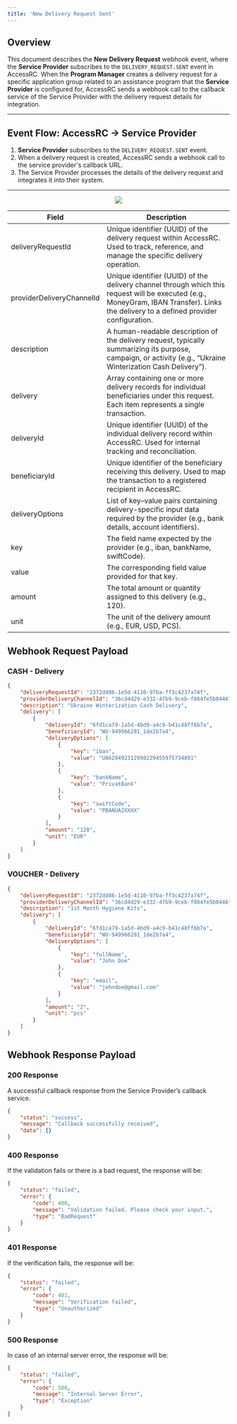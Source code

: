 ```yaml
---
title: 'New Delivery Request Sent'
---
```


## Overview

This document describes the **New Delivery Request** webhook event, where the **Service Provider** subscribes to the `DELIVERY_REQUEST.SENT` event in AccessRC. When the **Program Manager** creates a delivery request for a specific application group related to an assistance program that the **Service Provider** is configured for, AccessRC sends a webhook call to the callback service of the Service Provider with the delivery request details for integration.

---

## Event Flow: AccessRC → Service Provider

1. **Service Provider** subscribes to the `DELIVERY_REQUEST.SENT` event.
2. When a delivery request is created, AccessRC sends a webhook call to the service provider's callback URL.
3. The Service Provider processes the details of the delivery request and integrates it into their system.

---

<p align="center">
  <img src="/images/newDeliveryRequest.svg" />
</p>

| Field | Description |
|--------|--------------|
| deliveryRequestId | Unique identifier (UUID) of the delivery request within AccessRC. Used to track, reference, and manage the specific delivery operation. |
| providerDeliveryChannelId | Unique identifier (UUID) of the delivery channel through which this request will be executed (e.g., MoneyGram, IBAN Transfer). Links the delivery to a defined provider configuration. |
| description | A human-readable description of the delivery request, typically summarizing its purpose, campaign, or activity (e.g., “Ukraine Winterization Cash Delivery”). |
| delivery | Array containing one or more delivery records for individual beneficiaries under this request. Each item represents a single transaction. |
| deliveryId | Unique identifier (UUID) of the individual delivery record within AccessRC. Used for internal tracking and reconciliation. |
| beneficiaryId | Unique identifier of the beneficiary receiving this delivery. Used to map the transaction to a registered recipient in AccessRC. |
| deliveryOptions | List of key–value pairs containing delivery-specific input data required by the provider (e.g., bank details, account identifiers). |
| key | The field name expected by the provider (e.g., iban, bankName, swiftCode). |
| value | The corresponding field value provided for that key. |
| amount | The total amount or quantity assigned to this delivery (e.g., 120). |
| unit | The unit of the delivery amount (e.g., EUR, USD, PCS). |


## Webhook Request Payload

### CASH - Delivery

```json
{
    "deliveryRequestId": "2372dd86-1e5d-4110-97ba-ff3c4237a74f",
    "providerDeliveryChannelId": "36cd4d29-e332-47b9-9ceb-f084fe5b0446",
    "description": "Ukraine Winterization Cash Delivery",
    "delivery": [
        {
            "deliveryId": "6fd1ca79-1a5d-4bd9-a4c9-b41c48ff6b7a",
            "beneficiaryId": "WU-949966281_1de2b7a4",
            "deliveryOptions": [
                {
                    "key": "iban",
                    "value": "UA629492312998229455975734891"
                },
                {
                    "key": "bankName",
                    "value": "PrivatBank"
                },
                {
                    "key": "swiftCode",
                    "value": "PBANUA2XXXX"
                }
            ],
            "amount": "120",
            "unit": "EUR"
        }
    ]
}
```

### VOUCHER - Delivery

```json
{
    "deliveryRequestId": "2372dd86-1e5d-4110-97ba-ff3c4237a74f",
    "providerDeliveryChannelId": "36cd4d29-e332-47b9-9ceb-f084fe5b0446",
    "description": "1st Month Hygiene Kits",
    "delivery": [
        {
            "deliveryId": "6fd1ca79-1a5d-4bd9-a4c9-b41c48ff6b7a",
            "beneficiaryId": "WU-949966281_1de2b7a4",
            "deliveryOptions": [
                {
                    "key": "fullName",
                    "value": "John Doe"
                },
                {
                    "key": "email",
                    "value": "johndoe@gmail.com"
                }
            ],
            "amount": "2",
            "unit": "pcs"
        }
    ]
}
```

## Webhook Response Payload

### 200 Response

A successful callback response from the Service Provider’s callback service.

```json
{
    "status": "success",
    "message": "Callback successfully received",
    "data": {}
}
```

### 400 Response

If the validation fails or there is a bad request, the response will be:

```json
{
    "status": "failed",
    "error": {
        "code": 400,
        "message": "Validation failed. Please check your input.",
        "type": "BadRequest"
    }
}
```

### 401 Response

If the verification fails, the response will be:

```json
{
    "status": "failed",
    "error": {
        "code": 401,
        "message": "Verification failed",
        "type": "Unauthorized"
    }
}
```

### 500 Response

In case of an internal server error, the response will be:

```json
{
    "status": "failed",
    "error": {
        "code": 500,
        "message": "Internal Server Error",
        "type": "Exception"
    }
}
```